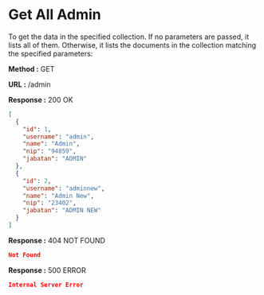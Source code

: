 
# Get All Admin

To get the data in the specified collection. If no parameters are passed, it lists all of them.
Otherwise, it lists the documents in the collection matching the specified parameters:

**Method :** <Badge>GET</Badge>

**URL :** <Badge variant="dark">/admin</Badge>

**Response :** <BadgeOutline variant="success">200 OK</BadgeOutline>

```json
[
  {
    "id": 1,
    "username": "admin",
    "name": "Admin",
    "nip": "94859",
    "jabatan": "ADMIN"
  },
  {
    "id": 2,
    "username": "adminnew",
    "name": "Admin New",
    "nip": "23402",
    "jabatan": "ADMIN NEW"
  }
]
```

**Response :** <BadgeOutline variant="warning">404 NOT FOUND</BadgeOutline>

```json
Not Found
```

**Response :** <BadgeOutline variant="danger">500 ERROR</BadgeOutline>

```json
Internal Server Error
```
